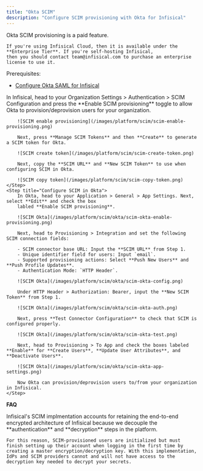 ```yaml
---
title: "Okta SCIM"
description: "Configure SCIM provisioning with Okta for Infisical"
---
```


<Info>
    Okta SCIM provisioning is a paid feature.
    
    If you're using Infisical Cloud, then it is available under the **Enterprise Tier**. If you're self-hosting Infisical,
    then you should contact team@infisical.com to purchase an enterprise license to use it.
</Info>

Prerequisites:
- [Configure Okta SAML for Infisical](/documentation/platform/sso/okta)

<Steps>
    <Step title="Create a SCIM token in Infisical">
        In Infisical, head to your Organization Settings > Authentication > SCIM Configuration and
        press the **Enable SCIM provisioning** toggle to allow Okta to provision/deprovision users for your organization.
        
        ![SCIM enable provisioning](/images/platform/scim/scim-enable-provisioning.png)
        
        Next, press **Manage SCIM Tokens** and then **Create** to generate a SCIM token for Okta.
        
        ![SCIM create token](/images/platform/scim/scim-create-token.png)
        
        Next, copy the **SCIM URL** and **New SCIM Token** to use when configuring SCIM in Okta.
        
        ![SCIM copy token](/images/platform/scim/scim-copy-token.png)
    </Step>
    <Step title="Configure SCIM in Okta">
        In Okta, head to your Application > General > App Settings. Next, select **Edit** and check the box
        labled **Enable SCIM provisioning**.

        ![SCIM Okta](/images/platform/scim/okta/scim-okta-enable-provisioning.png)

        Next, head to Provisioning > Integration and set the following SCIM connection fields:
        
        - SCIM connector base URL: Input the **SCIM URL** from Step 1.
        - Unique identifier field for users: Input `email`.
        - Supported provisioning actions: Select **Push New Users** and **Push Profile Updates**.
        - Authentication Mode: `HTTP Header`.
        
        ![SCIM Okta](/images/platform/scim/okta/scim-okta-config.png)

        Under HTTP Header > Authorization: Bearer, input the **New SCIM Token** from Step 1.

        ![SCIM Okta](/images/platform/scim/okta/scim-okta-auth.png)

        Next, press **Test Connector Configuration** to check that SCIM is configured properly.
        
        ![SCIM Okta](/images/platform/scim/okta/scim-okta-test.png)
        
        Next, head to Provisioning > To App and check the boxes labeled **Enable** for **Create Users**, **Update User Attributes**, and **Deactivate Users**.
        
        ![SCIM Okta](/images/platform/scim/okta/scim-okta-app-settings.png)
        
        Now Okta can provision/deprovision users to/from your organization in Infisical.
    </Step>
</Steps>

**FAQ**

<AccordionGroup>
<Accordion title="Why do SCIM-provisioned users have to finish setting up their account?">
    Infisical's SCIM implmentation accounts for retaining the end-to-end encrypted architecture of Infisical because we decouple the **authentication** and **decryption** steps in the platform. 
    
    For this reason, SCIM-provisioned users are initialized but must finish setting up their account when logging in the first time by creating a master encryption/decryption key. With this implementation, IdPs and SCIM providers cannot and will not have access to the decryption key needed to decrypt your secrets.
</Accordion>
</AccordionGroup>